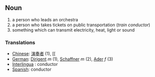 == Noun ==
# a person who leads an orchestra
# a person who takes tickets on public transportation (''train conductor'')
# something which can transmit electricity, heat, light or sound

=== Translations ===
*[[Chinese]]: [[演奏者]] (1), [[
*[[German]]: [[Dirigent]] ''m'' (1), [[Schaffner]] ''m'' (2), [[Ader]] ''f'' (3)
*[[Interlingua]] : conductor
*[[Spanish]]: conductor
